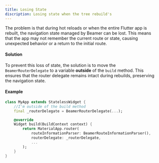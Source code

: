 ```yaml
---
title: Losing State
discription: Losing state when the tree rebuild's
---
```


The problem is that during hot reloads or when the entire Flutter app is rebuilt, the navigation state managed by Beamer can be lost. This means that the app may not remember the current route or state, causing unexpected behavior or a return to the initial route.

#### Solution

To prevent this loss of state, the solution is to move the `BeamerRouterDelegate` to a variable **outside** of the `build` method. This ensures that the router delegate remains intact during rebuilds, preserving the navigation state.

#### Example

```dart
class MyApp extends StatelessWidget {
    //I'm outside of the build method
    final _routerDelegate = BeamerRouterDelegate(...);

    @override
    Widget build(BuildContext context) {
        return MaterialApp.router(
            routeInformationParser: BeamerRouteInformationParser(),
            routerDelegate: _routerDelegate,
            ...
        );
    }
}
```
